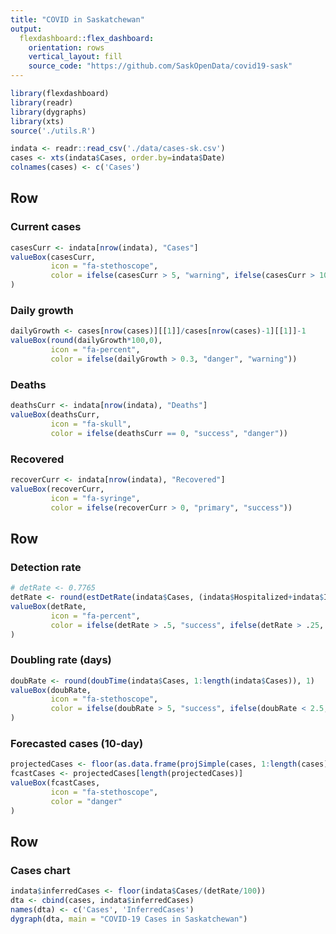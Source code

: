 ```yaml
---
title: "COVID in Saskatchewan"
output: 
  flexdashboard::flex_dashboard:
    orientation: rows
    vertical_layout: fill
    source_code: "https://github.com/SaskOpenData/covid19-sask"
---
```


```r
library(flexdashboard)
library(readr)
library(dygraphs)
library(xts)
source('./utils.R')

indata <- readr::read_csv('./data/cases-sk.csv')
cases <- xts(indata$Cases, order.by=indata$Date)
colnames(cases) <- c('Cases')
```

Row 
-----------------------------------------------------------------------

### Current cases
```r
casesCurr <- indata[nrow(indata), "Cases"]
valueBox(casesCurr, 
         icon = "fa-stethoscope",
         color = ifelse(casesCurr > 5, "warning", ifelse(casesCurr > 100, "danger", "primary"))
)
```

### Daily growth
```r
dailyGrowth <- cases[nrow(cases)][[1]]/cases[nrow(cases)-1][[1]]-1
valueBox(round(dailyGrowth*100,0), 
         icon = "fa-percent",
         color = ifelse(dailyGrowth > 0.3, "danger", "warning"))
```

### Deaths
```r
deathsCurr <- indata[nrow(indata), "Deaths"]
valueBox(deathsCurr, 
         icon = "fa-skull",
         color = ifelse(deathsCurr == 0, "success", "danger"))
```

### Recovered
```r
recoverCurr <- indata[nrow(indata), "Recovered"]
valueBox(recoverCurr, 
         icon = "fa-syringe",
         color = ifelse(recoverCurr > 0, "primary", "success"))
```


Row 
-----------------------------------------------------------------------

### Detection rate
```r
# detRate <- 0.7765
detRate <- round(estDetRate(indata$Cases, (indata$Hospitalized+indata$ICU))*100,0)
valueBox(detRate, 
         icon = "fa-percent",
         color = ifelse(detRate > .5, "success", ifelse(detRate > .25, "primary", "danger"))
)
```

### Doubling rate (days)
```r
doubRate <- round(doubTime(indata$Cases, 1:length(indata$Cases)), 1)
valueBox(doubRate, 
         icon = "fa-stethoscope",
         color = ifelse(doubRate > 5, "success", ifelse(doubRate < 2.5, "danger", "warning"))
)
```

### Forecasted cases (10-day)
```r
projectedCases <- floor(as.data.frame(projSimple(cases, 1:length(cases))$y)$fit)
fcastCases <- projectedCases[length(projectedCases)]
valueBox(fcastCases, 
         icon = "fa-stethoscope",
         color = "danger"
)
```

Row
-----------------------------------------------------------------------

### Cases chart

```r
indata$inferredCases <- floor(indata$Cases/(detRate/100))
dta <- cbind(cases, indata$inferredCases)
names(dta) <- c('Cases', 'InferredCases')
dygraph(dta, main = "COVID-19 Cases in Saskatchewan") 
```



